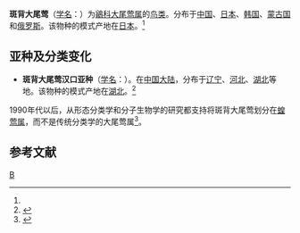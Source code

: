 {{Speciesbox
| genus = Megalurus
| species = pryeri
| status = NT 
| status_system = iucn3.1
| image = Marsh Grassbird.jpg
| authority = (Seebohm)<ref name='id3669'>{{cite web| url =http://www.bioinfo.cn/db05/BjdwSpecies.php?action=view&id=3669| title =斑背大尾莺| work =《中国动物物种编目数据库》| publisher =中国科学院微生物研究所| author =中国科学院动物研究所| accessdate =2009-04-04| deadurl =yes| archiveurl =https://web.archive.org/web/20160305004702/http://www.bioinfo.cn/db05/BjdwSpecies.php?action=view&id=3669| archivedate =2016-03-05}}</ref>
}}

'''斑背大尾莺'''（[[学名|学名]]：{{lang|la|''Megalurus pryeri''}}）为[[鶲科|鶲科]][[大尾莺属|大尾莺属]]的[[鸟类|鸟类]]。分布于[[中国|中国]]、[[日本|日本]]、[[韩国|韩国]]、[[蒙古国|蒙古国]]和[[俄罗斯|俄罗斯]]。该物种的模式产地在[[日本|日本]]。<ref name='id3669'/>

==亚种及分类变化==
*'''斑背大尾莺汉口亚种'''（[[学名|学名]]：{{lang|la|''Megalurus pryeri sinensis''}}）。在[[中国大陆|中国大陆]]，分布于[[辽宁|辽宁]]、[[河北|河北]]、[[湖北|湖北]]等地。该物种的模式产地在[[湖北|湖北]]。<ref name='id3670'>{{cite web| url =http://www.bioinfo.cn/db05/BjdwSpecies.php?action=view&id=3670| title =斑背大尾莺汉口亚种| work =《中国动物物种编目数据库》| publisher =中国科学院微生物研究所| author =中国科学院动物研究所| accessdate =2009-04-04| deadurl =yes| archiveurl =https://web.archive.org/web/20160305091704/http://www.bioinfo.cn/db05/BjdwSpecies.php?action=view&id=3670| archivedate =2016-03-05}}</ref>

1990年代以后，从形态分类学和分子生物学的研究都支持将斑背大尾莺划分在[[蝗莺属|蝗莺属]]，而不是传统分类学的大尾莺属<ref name="中国鸟类观察">{{cite journal | author = 张玉铭 | year = 2012 | title = 斑背大尾莺国内外研究现状 | journal = 中国鸟类观察 | volume = 84 | pages = 24 | url = http://birdwatcher.blogbus.com | accessdate = 2012-07-19 | doi = | jstor = | publisher = 《中国鸟类观察》编辑部 | archive-url = https://web.archive.org/web/20110813105551/http://birdwatcher.blogbus.com/ | archive-date = 2011-08-13 | dead-url = yes }}</ref>。

== 参考文献 ==
{{reflist}}
{{Taxonbar|from=Q1588195}}

[[Category:大尾莺属|B]]